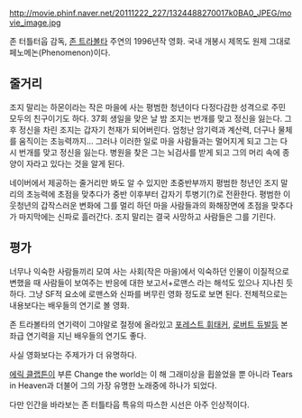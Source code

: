 http://movie.phinf.naver.net/20111222_227/1324488270017k0BA0_JPEG/movie_image.jpg

존 터틀터웁 감독, [[ 존 트라볼타 ]] 주연의 1996년작 영화. 국내 개봉시 제목도 원제 그대로 페노메논(Phenomenon)이다.

== 줄거리 ==

조지 말리는 하몬이라는 작은 마을에 사는 평범한 청년이다 다정다감한 성격으로 주민 모두의 친구이기도 하다. 37회 생일을 맞은 날 밤 조지는 번개를 맞고 정신을 잃는다. 그 후 정신을 차린 조지는 갑자기 천재가 되어버린다. 엄청난 암기력과 계산력, 더구나 물체를 움직이는 초능력까지… 그러나 이러한 일로 마을 사람들과는 멀어지게 되고 그는 다시 번개를 맞고 정신을 잃는다. 병원을 찾은 그는 뇌검사를 받게 되고 그의 머리 속에 종양이 자라고 있다는 것을 알게 된다.

네이버에서 제공하는 줄거리만 봐도 알 수 있지만 초중반부까지 평범한 청년인 조지 말리의 초능력에 초점을 맞추다가 중반 이후부터 갑자기 투병기(?)로 전환한다. 평범한 이웃청년의 갑작스러운 변화에 그를 멀리 하던 마을 사람들과의 화해장면에 초점을 맞추다가 마지막에는 신파로 흘러간다. 조지 말리는 결국 사망하고 사람들은 그를 기린다.

== 평가 ==

너무나 익숙한 사람들끼리 모여 사는 사회(작은 마을)에서 익숙하던 인물이 이질적으로 변했을 때 사람들이 보여주는 반응에 대한 보고서+로맨스 라는 해석도 있으나 지나친 듯 하다. 그냥 SF적 요소에 로맨스와 신파를 버무린 영화 정도로 보면 된다. 전체적으로는 내용보다는 배우들의 연기로 볼 영화.

존 트라볼타의 연기력이 그야말로 절정에 올라있고 [[ 포레스트 휘태커 ]], [[ 로버트 듀발 ]]등 본좌급 연기력을 지닌 배우들의 연기도 좋다.

사실 영화보다는 주제가가 더 유명하다.

[[ 에릭 클랩튼 ]]이 부른 Change the world는 이 해 그래미상을 휩쓸었을 뿐 아니라 Tears in Heaven과 더불어 그의 가장 유명한 노래중에 하나가 되었다. 

다만 인간을 바라보는 존 터틀타웁 특유의 따스한 시선은 아주 인상적이다. 
